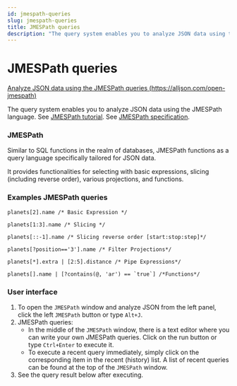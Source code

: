 ```yaml
---
id: jmespath-queries
slug: jmespath-queries
title: JMESPath queries
description: "The query system enables you to analyze JSON data using the JMESPath language"
---
```


# JMESPath queries

[Analyze JSON data using the JMESPath queries (https://alljson.com/open-jmespath)](https://alljson.com/open-jmespath)

The query system enables you to analyze JSON data using the JMESPath language.
See [JMESPath tutorial](https://jmespath.org/tutorial.html).
See [JMESPath specification](https://jmespath.org/specification.html).

### JMESPath

Similar to SQL functions in the realm of databases, JMESPath functions as a query
language specifically tailored for JSON data.

It provides functionalities for selecting with basic expressions, slicing
(including reverse order), various projections, and functions.

### Examples JMESPath queries

```text
planets[2].name /* Basic Expression */

planets[1:3].name /* Slicing */

planets[::-1].name /* Slicing reverse order [start:stop:step]*/

planets[?position=='3'].name /* Filter Projections*/

planets[*].extra | [2:5].distance /* Pipe Expressions*/

planets[].name | [?contains(@, 'ar') == `true`] /*Functions*/
```

### User interface


<ThemedImg name="JMESPath" />

1. To open the `JMESPath` window and analyze JSON from the left panel,
   click the left `JMESPath` button or type `Alt+J`.
2. JMESPath queries:
   - In the middle of the `JMESPath` window, there is a text editor where you can write your own JMESPath queries.
     Click on the run button or type `Ctrl+Enter` to execute it.
   - To execute a recent query immediately, simply click on the corresponding item in the recent (history) list.
     A list of recent queries can be found at the top of the `JMESPath` window.
3. See the query result below after executing.
